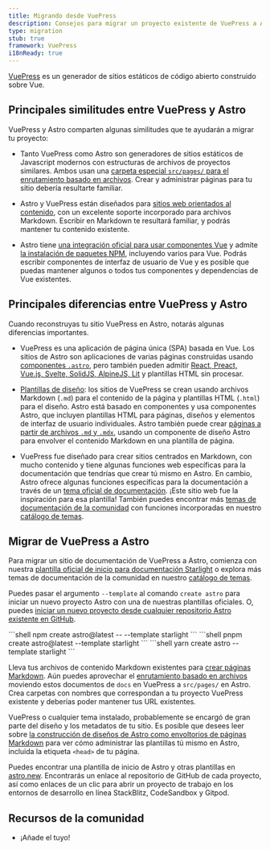 ```yaml
---
title: Migrando desde VuePress
description: Consejos para migrar un proyecto existente de VuePress a Astro
type: migration
stub: true
framework: VuePress
i18nReady: true
---
```


[VuePress](https://vuePress.vuejs.org) es un generador de sitios estáticos de código abierto construido sobre Vue.

## Principales similitudes entre VuePress y Astro

VuePress y Astro comparten algunas similitudes que te ayudarán a migrar tu proyecto:

- Tanto VuePress como Astro son generadores de sitios estáticos de Javascript modernos con estructuras de archivos de proyectos similares. Ambos usan una [carpeta especial `src/pages/` para el enrutamiento basado en archivos](/es/basics/astro-pages/). Crear y administrar páginas para tu sitio debería resultarte familiar.

- Astro y VuePress están diseñados para [sitios web orientados al contenido](/es/concepts/why-astro/#orientado-al-contenido), con un excelente soporte incorporado para archivos Markdown. Escribir en Markdown te resultará familiar, y podrás mantener tu contenido existente.

- Astro tiene [una integración oficial para usar componentes Vue](/es/guides/integrations-guide/vue/) y admite [la instalación de paquetes NPM](/es/guides/imports/#paquetes-npm), incluyendo varios para Vue. Podrás escribir componentes de interfaz de usuario de Vue y es posible que puedas mantener algunos o todos tus componentes y dependencias de Vue existentes.


## Principales diferencias entre VuePress y Astro

Cuando reconstruyas tu sitio VuePress en Astro, notarás algunas diferencias importantes.

- VuePress es una aplicación de página única (SPA) basada en Vue. Los sitios de Astro son aplicaciones de varias páginas construidas usando [componentes `.astro`](/es/basics/astro-components/), pero también pueden admitir [React, Preact, Vue.js, Svelte, SolidJS, AlpineJS, Lit](/es/guides/framework-components/) y plantillas HTML sin procesar.

- [Plantillas de diseño](/es/basics/layouts/): los sitios de VuePress se crean usando archivos Markdown (`.md`) para el contenido de la página y plantillas HTML (`.html`) para el diseño. Astro está basado en componentes y usa componentes Astro, que incluyen plantillas HTML para páginas, diseños y elementos de interfaz de usuario individuales. Astro también puede crear [páginas a partir de archivos `.md` y `.mdx`](/es/guides/markdown-content/), usando un componente de diseño Astro para envolver el contenido Markdown en una plantilla de página.

- VuePress fue diseñado para crear sitios centrados en Markdown, con mucho contenido y tiene algunas funciones web específicas para la documentación que tendrías que crear tú mismo en Astro. En cambio, Astro ofrece algunas funciones específicas para la documentación a través de un [tema oficial de documentación](https://starlight.astro.build). ¡Este sitio web fue la inspiración para esa plantilla! También puedes encontrar más [temas de documentación de la comunidad](https://astro.build/themes?search=&categories%5B%5D=docs) con funciones incorporadas en nuestro [catálogo de temas](https://astro.build/themes?search=&categories%5B%5D=docs).


## Migrar de VuePress a Astro

Para migrar un sitio de documentación de VuePress a Astro, comienza con nuestra [plantilla oficial de inicio para documentación Starlight](https://starlight.astro.build) o explora más temas de documentación de la comunidad en nuestro [catálogo de temas](https://astro.build/themes?search=&categories%5B%5D=docs).

Puedes pasar el argumento `--template` al comando `create astro` para iniciar un nuevo proyecto Astro con una de nuestras plantillas oficiales. O, puedes [iniciar un nuevo proyecto desde cualquier repositorio Astro existente en GitHub](/es/install-and-setup/#usa-un-tema-o-una-plantilla-de-inicio).

  <PackageManagerTabs>
    <Fragment slot="npm">
    ```shell
    npm create astro@latest -- --template starlight
    ```
    </Fragment>
    <Fragment slot="pnpm">
    ```shell
    pnpm create astro@latest --template starlight
    ```
    </Fragment>
    <Fragment slot="yarn">
    ```shell
    yarn create astro --template starlight
    ```
    </Fragment>
  </PackageManagerTabs>

Lleva tus archivos de contenido Markdown existentes para [crear páginas Markdown](/es/guides/markdown-content/). Aún puedes aprovechar el [enrutamiento basado en archivos](/es/guides/routing/) moviendo estos documentos de `docs` en VuePress a `src/pages/` en Astro. Crea carpetas con nombres que correspondan a tu proyecto VuePress existente y deberías poder mantener tus URL existentes.

VuePress o cualquier tema instalado, probablemente se encargó de gran parte del diseño y los metadatos de tu sitio. Es posible que desees leer sobre [la construcción de diseños de Astro como envoltorios de páginas Markdown](/es/basics/layouts/#plantillas-de-markdown) para ver cómo administrar las plantillas tú mismo en Astro, incluida la etiqueta `<head>` de tu página.

Puedes encontrar una plantilla de inicio de Astro y otras plantillas en [astro.new](https://astro.new). Encontrarás un enlace al repositorio de GitHub de cada proyecto, así como enlaces de un clic para abrir un proyecto de trabajo en los entornos de desarrollo en línea StackBlitz, CodeSandbox y Gitpod.

## Recursos de la comunidad

- ¡Añade el tuyo!
